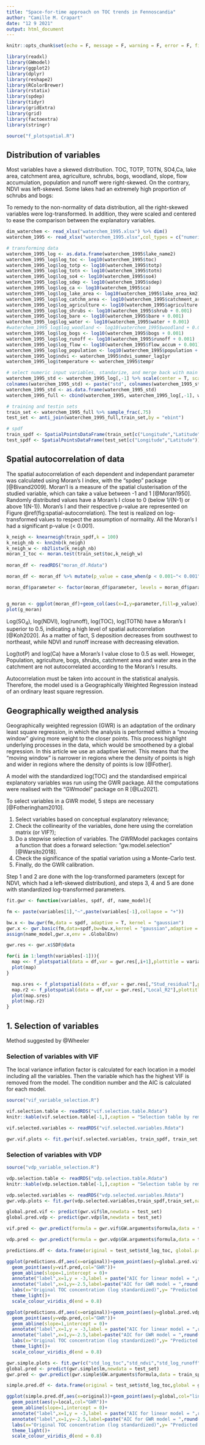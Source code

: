 ```yaml
---
title: "Space-for-time approach on TOC trends in Fennoscandia"
author: "Camille M. Crapart"
date: "12 9 2021"
output: html_document
---
```


```r
knitr::opts_chunk$set(echo = F, message = F, warning = F, error = F, fig.align = "center")
```

```r
library(readxl)
library(GWmodel)
library(ggplot2)
library(dplyr)
library(reshape2)
library(RColorBrewer)
library(rstatix)
library(spdep)
library(tidyr)
library(gridExtra)
library(grid)
library(factoextra)
library(stringr)

source("f_plotspatial.R")
```


## Distribution of variables

Most variables have a skewed distribution. TOC, TOTP, TOTN, SO4,Ca, lake area, catchment area, agriculture, schrubs, bogs, woodland, slope, flow accumulation, population and runoff were right-skewed. On the contrary, NDVI was left-skewed. Some lakes had an extremely high proportion of schrubs and bogs: 


To remedy to the non-normality of data distribution, all the right-skewed variables were log-transformed. In addition, they were scaled and centered to ease the comparison between the explanatory variables. 

```r
dim_waterchem <- read_xlsx("waterchem_1995.xlsx") %>% dim()
waterchem_1995 <- read_xlsx("waterchem_1995.xlsx",col_types = c("numeric","skip","skip","skip","text",rep("numeric",dim_waterchem[2]-6),"skip"),na = "NA")
```

```r
# transforming data
waterchem_1995_log <- as.data.frame(waterchem_1995$lake_name2)
waterchem_1995_log$log_toc <- log10(waterchem_1995$toc)
waterchem_1995_log$log_totp <- log10(waterchem_1995$totp)
waterchem_1995_log$log_totn <- log10(waterchem_1995$totn)
waterchem_1995_log$log_so4 <- log10(waterchem_1995$so4)
waterchem_1995_log$log_sdep <- log10(waterchem_1995$sdep)
waterchem_1995_log$log_ca <- log10(waterchem_1995$ca)
waterchem_1995_log$log_lake_area <- log10(waterchem_1995$lake_area_km2)
waterchem_1995_log$log_catchm_area <- log10(waterchem_1995$catchment_area_km2)
waterchem_1995_log$log_agriculture <- log10(waterchem_1995$agriculture + 0.001)
waterchem_1995_log$log_shrubs <- log10(waterchem_1995$shrub + 0.001)
waterchem_1995_log$log_bare <- log10(waterchem_1995$bare + 0.001)
waterchem_1995_log$log_water <- log10(waterchem_1995$water + 0.001)
#waterchem_1995_log$log_woodland <- log10(waterchem_1995$woodland + 0.001)
waterchem_1995_log$log_bogs <- log10(waterchem_1995$bogs + 0.001)
waterchem_1995_log$log_runoff <- log10(waterchem_1995$runoff + 0.001)
waterchem_1995_log$log_flow <- log10(waterchem_1995$flow_accum + 0.001)
waterchem_1995_log$log_population <- log10(waterchem_1995$population + 0.001)
waterchem_1995_log$ndvi <- waterchem_1995$ndvi_summer_lag1yr
waterchem_1995_log$temperature <- waterchem_1995$tempr

# select numeric input variables, standarize, and merge back with main dataframe
waterchem_1995_std <- waterchem_1995_log[,-1] %>% scale(center = T, scale = T)
colnames(waterchem_1995_std) <- paste("std", colnames(waterchem_1995_std), sep = "_")  # rename columns of std. data
waterchem_1995_std <- as.data.frame(waterchem_1995_std)
waterchem_1995_full <- cbind(waterchem_1995, waterchem_1995_log[,-1], waterchem_1995_std)  # merge back with original data

# training and testin sets
train_set <- waterchem_1995_full %>% sample_frac(.75)
test_set <- anti_join(waterchem_1995_full,train_set,by = "ebint")

# spdf
train_spdf <- SpatialPointsDataFrame(train_set[c("Longitude","Latitude")],train_set)
test_spdf <- SpatialPointsDataFrame(test_set[c("Longitude","Latitude")],test_set)


```

## Spatial autocorrelation of data

The spatial autocorrelation of each dependent and independant parameter was calculated using Moran's I index, with the "spdep" package  [@Bivand2009]. Moran'I is a measure of the spatial clusterisation of the studied variable, which can take a value between -1 and 1 [@Moran1950]. Randomly distributed values have a Moran's I close to 0 (below 1/(N-1) or above 1(N-1)). Moran's I and their respective p-value are represented on Figure \@ref(fig:spatial-autocorrelation). The test is realized on log-transformed values to respect the assumption of normality. All the Moran's I had a significant p-value (< 0.001). 

```r

k_neigh <- knearneigh(train_spdf,k = 100)
k_neigh_nb <- knn2nb(k_neigh)
k_neigh_w <- nb2listw(k_neigh_nb)
moran_I_toc <- moran.test(train_set$toc,k_neigh_w)
 
moran_df <- readRDS("moran_df.Rdata")

moran_df <- moran_df %>% mutate(p_value = case_when(p < 0.001~"< 0.001",p < 0.05 ~ "< 0.05",p < 0.1 ~"< 0.1"))

moran_df$parameter <- factor(moran_df$parameter, levels = moran_df$parameter[order(moran_df$I)])


g_moran <- ggplot(moran_df)+geom_col(aes(x=I,y=parameter,fill=p_value))+scale_fill_viridis_d()+theme_light()+geom_vline(xintercept = 1/(dim(train_set)[1]-1))
plot(g_moran)
```

Log(SO~4~), log(NDVI), log(runoff), log(TOC), log(TOTN)  have a Moran's I superior to 0.5, indicating a high level of spatial autocorrelation [@Koh2020].
As a matter of fact, S deposition decreases from southwest to northeast, while NDVI and runoff increase with decreasing elevation. 

Log(totP) and log(Ca) have a Moran's I value close to 0.5 as well. Howeger, Population, agriculture, bogs, shrubs, catchment area and water area in the catchment are not autocorrelated according to the Moran's I results.

Autocorrelation must be taken into account in the statistical analysis. Therefore, the model used is a Geographically Weighted Regression instead of an ordinary least square regression. 

## Geographically weigthed analysis
Geographically weighted regression (GWR) is an adaptation of the ordinary least square regression, in which the analysis is performed within a "moving window" giving more weight to the closer points. This process highlight underlying processes in the data, which would be smoothened by a global regression. In this article we use an adaptive kernel. This means that the "moving window" is narrower in regions where the density of points is high and wider in regions where the density of points is low [@Fother].

A model with the standardized log(TOC) and the standardised empirical explanatory variables was run using the GWR package. All the computations were realised with the "GWmodel" package on R [@Lu2021].

To select variables in a GWR model, 5 steps are necessary [@Fotheringham2010]. 

1. Select variables based on conceptual explanatory relevance;
2. Check the collinearity of the variables, done here using the correlation matrix (or VIF?);
3. Do a stepwise selection of variables. The GWRModel packages contains a function that does a forward selection: "gw.model.selection" [@Warsito2018].
4. Check the significance of the spatial variation using a Monte-Carlo test.
5. Finally, do the GWR calibration. 

Step 1 and 2 are done with the log-transformed parameters (except for NDVI, which had a left-skewed distribution), and steps 3, 4 and 5 are done with standardized log-transformed parameters. 
```r

fit.gwr <- function(variables, spdf, df, name_model){

fm <- paste(variables[1],"~",paste(variables[-1],collapse = "+"))

bw.x <- bw.gwr(fm,data = spdf, adaptive = T, kernel = "gaussian")
gwr.x <- gwr.basic(fm,data=spdf,bw=bw.x,kernel = "gaussian",adaptive = T)
assign(name_model,gwr.x,env = .GlobalEnv)

gwr.res <- gwr.x$SDF@data

for(i in 1:length(variables[-1])){
  map <<- f_plotspatial(data = df,var = gwr.res[,i+1],plottitle = variables[i+1])
  plot(map)
}

  map.sres <- f_plotspatial(data = df,var = gwr.res[,"Stud_residual"],plottitle = "Studentized residuals")
  map.r2 <- f_plotspatial(data = df,var = gwr.res[,"Local_R2"],plottitle = "Local R2")
  plot(map.sres)
  plot(map.r2)
}

```

## 1. Selection of variables
Method suggested by @Wheeler

### Selection of variables with VIF
The local variance inflation factor is calculated for each location in a model including all the variables. Then the variable which has the highest VIF is removed from the model. The condition number and the AIC is calculated for each model. 

```r
source("vif_variable_selection.R")
```

```r
vif.selection.table <- readRDS("vif.selection.table.Rdata")
knitr::kable(vif.selection.table[-1,],caption = "Selection table by removing the explanatory variable with the highest VIF")
```

```r
vif.selected.variables <- readRDS("vif.selected.variables.Rdata")

gwr.vif.plots <- fit.gwr(vif.selected.variables, train_spdf, train_set, name_model = "gwr.vif")
```

### Selection of variables with VDP
```r
source("vdp_variable_selection.R")
```
```r
vdp.selection.table <- readRDS("vdp.selection.table.Rdata")
knitr::kable(vdp.selection.table[-1,],caption = "Selection table by removing the explanatory variable with the highest VDP")
```

```r
vdp.selected.variables <- readRDS("vdp.selected.variables.Rdata")
gwr.vdp.plots <- fit.gwr(vdp.selected.variables,train_spdf,train_set,name_model = "gwr.vdp")
```

```r
global.pred.vif <- predict(gwr.vif$lm,newdata = test_set)
global.pred.vdp <- predict(gwr.vdp$lm,newdata = test_set)

vif.pred <- gwr.predict(formula = gwr.vif$GW.arguments$formula,data = train_spdf,predictdata = test_spdf,bw = gwr.vif$GW.arguments$bw, kernel = "gaussian", adaptive = T)

vdp.pred <- gwr.predict(formula = gwr.vdp$GW.arguments$formula,data = train_spdf,predictdata = test_spdf,bw = gwr.vdp$GW.arguments$bw, kernel = "gaussian", adaptive = T)

predictions.df <- data.frame(original = test_set$std_log_toc, global.pred.vif = global.pred.vif, vif.pred = vif.pred$SDF$prediction,global.pred.vdp = global.pred.vdp, vdp.pred = vdp.pred$SDF$prediction)

ggplot(predictions.df,aes(x=original))+geom_point(aes(y=global.pred.vif,col="linear model"))+
  geom_point(aes(y=vif.pred,col="GWR"))+
  geom_abline(slope=1,intercept = 0)+
  annotate("label",x=1,y = -3,label = paste("AIC for linear model = ",round(AIC(gwr.vif$lm),2)))+
  annotate("label",x=1,y=-2.5,label=paste("AIC for GWR model = ",round(gwr.vif$GW.diagnostic$AICc,2)))+
  labs(x="Original TOC concentration (log standardized)",y= "Predicted TOC concentration",title = "Model predictions for variables selected by VIF: bogs and runoff")+
  theme_light()+
  scale_colour_viridis_d(end = 0.8)

ggplot(predictions.df,aes(x=original))+geom_point(aes(y=global.pred.vdp,col="linear model"))+
  geom_point(aes(y=vdp.pred,col="GWR"))+
  geom_abline(slope=1,intercept = 0)+
  annotate("label",x=1,y = -3,label = paste("AIC for linear model = ",round(AIC(gwr.vdp$lm),2)))+
  annotate("label",x=1,y=-2.5,label=paste("AIC for GWR model = ",round(gwr.vdp$GW.diagnostic$AICc,2)))+
  labs(x="Original TOC concentration (log standardized)",y= "Predicted TOC concentration",title = "Model predictions for variables selected by VDP: schrubs and water")+
  theme_light()+
  scale_colour_viridis_d(end = 0.8)
```
```r
gwr.simple.plots <- fit.gwr(c("std_log_toc","std_ndvi","std_log_runoff"),train_spdf,train_set, name_model = "gwr.simple")
global.pred <- predict(gwr.simple$lm,newdata = test_set)
gwr.pred <- gwr.predict(gwr.simple$GW.arguments$formula,data = train_spdf,predictdata = test_spdf,bw = gwr.simple$GW.arguments$bw, kernel = "gaussian", adaptive = T)

simple.pred.df <- data.frame(original = test_set$std_log_toc,global = global.pred,local = gwr.pred$SDF$prediction)

ggplot(simple.pred.df,aes(x=original))+geom_point(aes(y=global,col="linear model"))+
  geom_point(aes(y=local,col="GWR"))+
  geom_abline(slope=1,intercept = 0)+
  annotate("label",x=1,y = -3,label = paste("AIC for linear model = ",round(AIC(gwr.simple$lm),2)))+
  annotate("label",x=1,y=-2.5,label=paste("AIC for GWR model = ",round(gwr.simple$GW.diagnostic$AICc,2)))+
  labs(x="Original TOC concentration (log standardized)",y= "Predicted TOC concentration",title = "Model predictions for model with NDVI and runoff")+
  theme_light()+
  scale_colour_viridis_d(end = 0.8)
```
